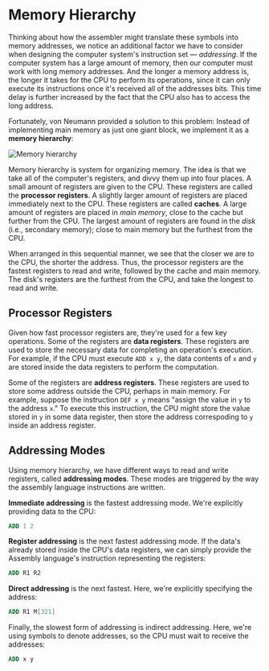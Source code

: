 # Memory Hierarchy

Thinking about how the assembler might translate these symbols into memory
addresses, we notice an additional factor we have to consider when
designing the computer system's instruction set &mdash; _addressing_. If
the computer system has a large amount of memory, then our computer must
work with long memory addresses. And the longer a memory address is, the
longer it takes for the CPU to perform its operations, since it can only
execute its instructions once it's received all of the addresses bits. This
time delay is further increased by the fact that the CPU also has to access
the long address.

Fortunately, von Neumann provided a solution to this problem: Instead of
implementing main memory as just one giant block, we implement it as a
__memory hierarchy__:

![Memory hierarchy](https://res.cloudinary.com/sublimis/image/upload/v1653173749/cs/memory_hierarchy_dxnguc.svg)

Memory hierarchy is system for organizing memory. The idea is that we take
all of the computer's registers, and divvy them up into four places. A
small amount of registers are given to the CPU. These registers are called
the __processor registers__. A slightly larger amount of registers are
placed immediately next to the CPU. These registers are called __caches__.
A large amount of registers are placed in _main memory_, close to the cache
but further from the CPU. The largest amount of registers are found in the
_disk_ (i.e., secondary memory); close to main memory but the furthest from
the CPU.

When arranged in this sequential manner, we see that the closer we are to
the CPU, the shorter the address. Thus, the processor registers are the
fastest registers to read and write, followed by the cache and main memory.
The disk's registers are the furthest from the CPU, and take the longest to
read and write.

## Processor Registers

Given how fast processor registers are, they're used for a few key
operations. Some of the registers are __data registers__. These registers
are used to store the necessary data for completing an operation's
execution. For example, if the CPU must execute `ADD x y`, the data
contents of `x` and `y` are stored inside the data registers to perform the
computation.

Some of the registers are __address registers__. These registers are used
to store some address outside the CPU, perhaps in main memory. For example,
suppose the instruction `DEF x y` means "assign the value in `y` to the
address `x`." To execute this instruction, the CPU might store the value
stored in `y` in some data register, then store the address correspoding to
`y` inside an address register.

## Addressing Modes

Using memory hierarchy, we have different ways to read and write registers,
called __addressing modes__. These modes are triggered by the way the
assembly language instructions are written.

__Immediate addressing__ is the fastest addressing mode. We're explicitly
providing data to the CPU:

```nasm
ADD 1 2
```

__Register addressing__ is the next fastest addressing mode. If the data's
already stored inside the CPU's data registers, we can simply provide the
Assembly language's instruction representing the registers:

```nasm
ADD R1 R2
```

__Direct addressing__ is the next fastest. Here, we're explicitly
specifying the address:

```nasm
ADD R1 M[321]
```

Finally, the slowest form of addressing is indirect addressing. Here, we're
using symbols to denote addresses, so the CPU must wait to receive the
addresses:

```nasm
ADD x y
```
